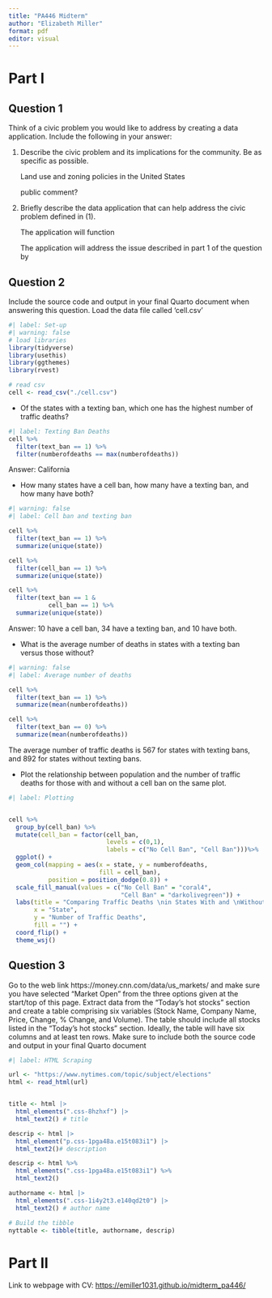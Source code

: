 ```yaml
---
title: "PA446 Midterm"
author: "Elizabeth Miller"
format: pdf
editor: visual
---
```


# Part I

## Question 1

Think of a civic problem you would like to address by creating a data application. Include the following in your answer:

1.  Describe the civic problem and its implications for the community. Be as specific as possible.

    Land use and zoning policies in the United States

    public comment?

2.  Briefly describe the data application that can help address the civic problem defined in (1).

    The application will function

    The application will address the issue described in part 1 of the question by

## Question 2

Include the source code and output in your final Quarto document when answering this question. Load the data file called ‘cell.csv’

```r
#| label: Set-up
#| warning: false
# load libraries
library(tidyverse)
library(usethis)
library(ggthemes)
library(rvest)

# read csv
cell <- read_csv("./cell.csv")
```

-   Of the states with a texting ban, which one has the highest number of traffic deaths?

```r
#| label: Texting Ban Deaths
cell %>%
  filter(text_ban == 1) %>%
  filter(numberofdeaths == max(numberofdeaths))
```

| Answer: California

-   How many states have a cell ban, how many have a texting ban, and how many have both?

```r
#| warning: false
#| label: Cell ban and texting ban

cell %>%
  filter(text_ban == 1) %>%
  summarize(unique(state))

cell %>%
  filter(cell_ban == 1) %>%
  summarize(unique(state))

cell %>%
  filter(text_ban == 1 & 
           cell_ban == 1) %>%
  summarize(unique(state))
```

| Answer: 10 have a cell ban, 34 have a texting ban, and 10 have both.

-   What is the average number of deaths in states with a texting ban versus those without?

```r
#| warning: false
#| label: Average number of deaths

cell %>%
  filter(text_ban == 1) %>%
  summarize(mean(numberofdeaths))

cell %>%
  filter(text_ban == 0) %>%
  summarize(mean(numberofdeaths))
```

| The average number of traffic deaths is 567 for states with texting bans, and 892 for states without texting bans.

-   Plot the relationship between population and the number of traffic deaths for those with and without a cell ban on the same plot.

```r
#| label: Plotting


cell %>%
  group_by(cell_ban) %>%
  mutate(cell_ban = factor(cell_ban,
                           levels = c(0,1),
                           labels = c("No Cell Ban", "Cell Ban")))%>%
  ggplot() +
  geom_col(mapping = aes(x = state, y = numberofdeaths,
                         fill = cell_ban),
           position = position_dodge(0.8)) +
  scale_fill_manual(values = c("No Cell Ban" = "coral4",
                               "Cell Ban" = "darkolivegreen")) +
  labs(title = "Comparing Traffic Deaths \nin States With and \nWithout Cell Phone Bans",
       x = "State",
       y = "Number of Traffic Deaths",
       fill = "") +
  coord_flip() +
  theme_wsj()
```

## Question 3

Go to the web link https://money.cnn.com/data/us_markets/ and make sure you have selected “Market Open” from the three options given at the start/top of this page. Extract data from the “Today’s hot stocks” section and create a table comprising six variables (Stock Name, Company Name, Price, Change, % Change, and Volume). The table should include all stocks listed in the “Today’s hot stocks” section. Ideally, the table will have six columns and at least ten rows. Make sure to include both the source code and output in your final Quarto document

```r
#| label: HTML Scraping

url <- "https://www.nytimes.com/topic/subject/elections"
html <- read_html(url)


title <- html |>
  html_elements(".css-8hzhxf") |> 
  html_text2() # title

descrip <- html |>
  html_element("p.css-1pga48a.e15t083i1") |> 
  html_text2()# description

descrip <- html %>%
  html_elements(".css-1pga48a.e15t083i1") %>%
  html_text2()

authorname <- html |>
  html_elements(".css-1i4y2t3.e140qd2t0") |> 
  html_text2() # author name

# Build the tibble
nyttable <- tibble(title, authorname, descrip)
```

# Part II

Link to webpage with CV: <https://emiller1031.github.io/midterm_pa446/>
